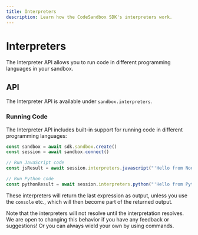```yaml
---
title: Interpreters
description: Learn how the CodeSandbox SDK's interpreters work.
---
```



# Interpreters

The Interpreter API allows you to run code in different programming languages in your sandbox.

## API

The Interpreter API is available under `sandbox.interpreters`.

### Running Code

The Interpreter API includes built-in support for running code in different programming languages:

```ts
const sandbox = await sdk.sandbox.create()
const session = await sandbox.connect()

// Run JavaScript code
const jsResult = await session.interpreters.javascript("'Hello from Node.js!'");

// Run Python code
const pythonResult = await session.interpreters.python("'Hello from Python!'");
```

These interpreters will return the last expression as output, unless you use the `console` etc., which will then become part of the returned output.

<Callout>
Note that the interpreters will not resolve until the interpretation resolves. We are open to changing this behavior if you have any feedback or suggestions! Or you can always wield your own by using commands.
</Callout>
